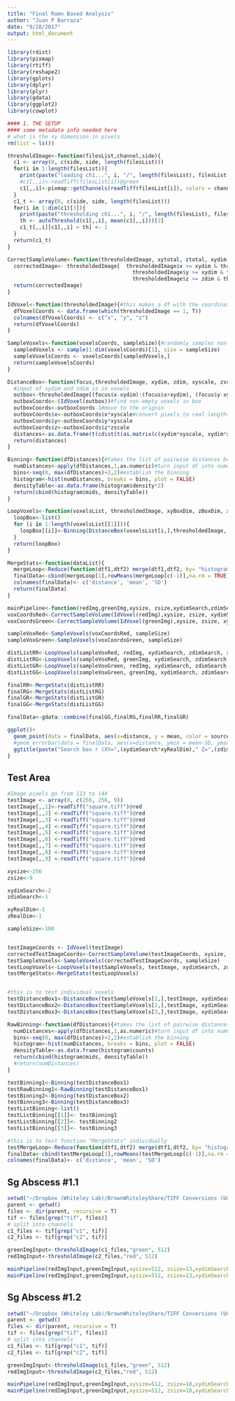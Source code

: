 ```yaml
---
title: "Final Romn Based Analysis"
author: "Juan P Barraza"
date: "9/28/2017"
output: html_document
---
```


```r
library(rdist)
library(pixmap)
library(rtiff)
library(reshape2)
library(gplots)
library(dplyr)
library(plyr)
library(gdata)
library(ggplot2)
library(cowplot)

#### 1. THE SETUP
#### some metadata info needed here
# what is the xy dimension in pixels
rm(list = ls())

thresholdImage<-function(filesList,channel,side){
  c1 <- array(0, c(side, side, length(filesList)))
  for(i in 1:length(filesList)){
    print(paste("loading ch1...", i, "/", length(filesList), filesList[i]))
    #c1[,,i]<-readTiff(filesList[i])@green
    c1[,,i]<-pixmap::getChannels(readTiff(filesList[i]), colors = channel)
  }
  c1_t <- array(0, c(side, side, length(filesList)))
  for(i in 1:dim(c1)[3]){
    print(paste("thresholding ch1...", i, "/", length(filesList), filesList[i]))
    th <- autoThreshold(c1[,,i], mean(c1[,,i]))[2]
    c1_t[,,i][c1[,,i] > th] <- 1 
  }
  return(c1_t)
}

CorrectSampleVolume<-function(thresholdedImage, xytotal, ztotal, xydim, zdim){#this limits the boundaries of voxel sampling to prevent going out of bounds
  correctedImage<- thresholdedImage[  thresholdedImage$x >= xydim & thresholdedImage$x <= (xytotal-xydim) &
                                        thresholdedImage$y >= xydim & thresholdedImage$y <= (xytotal-xydim) &
                                        thresholdedImage$z >= zdim & thresholdedImage$z <= (ztotal-zdim),]
  return(correctedImage)
}

IdVoxel<-function(thresholdedImage){#this makes a df with the coordinates from all voxel objects
  dfVoxelCoords <- data.frame(which(thresholdedImage == 1, T))
  colnames(dfVoxelCoords) <- c("x", "y", "z")
  return(dfVoxelCoords)
}

SampleVoxels<-function(voxelsCoords, sampleSize){#randomly samples non-empty voxels from a thresholded image
  sampledVoxels <- sample(1:dim(voxelsCoords)[1], size = sampleSize)
  sampleVoxelsCoords <- voxelsCoords[sampledVoxels,]
  return(sampleVoxelsCoords)
}

DistanceBox<-function(focus,thresholdedImage, xydim, zdim, xyscale, zscale){#takes a voxel and collects all the surrounding voxels within the specified box
  #input of xydim and zdim is in voxels
  outbox<-thresholdedImage[(focus$x-xydim):(focus$x+xydim), (focus$y-xydim):(focus$y+xydim), (focus$z-zdim):(focus$z+zdim)]
  outboxCoords<-(IdVoxel(outbox))#find non-empty voxels in box
  outboxCoords<-outboxCoords-1#move to the orignin
  outboxCoords$x<-outboxCoords$x*xyscale#convert pixels to real lengths
  outboxCoords$y<-outboxCoords$y*xyscale
  outboxCoords$z<-outboxCoords$z*zscale
  distances<-as.data.frame(t(cdist(t(as.matrix(c(xydim*xyscale, xydim*xyscale, zdim*zscale))), as.matrix(outboxCoords))))
  return(distances)
}

Binning<-function(dfDistances){#takes the list of pairwise distances between focus and object in box and outputs frequency density table binned by distances of 2 uM
  numDistances<-apply(dfDistances,1,as.numeric)#turn input df into numeric so hist() works
  bins<-seq(0, max(dfDistances)+2,2)#establish the binning
  histogram<-hist(numDistances, breaks = bins, plot = FALSE)
  densityTable<-as.data.frame(histogram$density*2)
  return(cbind(histogram$mids, densityTable))
}

LoopVoxels<-function(voxelsList, thresholdedImage, xyBoxDim, zBoxDim, xyScale, zScale ){
  loopBox<-list()
  for (i in 1:length(voxelsList[[1]])){
    loopBox[[i]]<-Binning(DistanceBox(voxelsList[i,],thresholdedImage, xyBoxDim, zBoxDim, xyScale, zScale))
  }
  return(loopBox)
}

MergeStats<-function(dataList){
  mergeLoop<-Reduce(function(dtf1,dtf2) merge(dtf1,dtf2, by= "histogram$mids",all = TRUE),dataList)
  finalData<-cbind(mergeLoop[1],rowMeans(mergeLoop[c(-1)],na.rm = TRUE), apply(mergeLoop[c(-1)], 1, sd,na.rm = TRUE))
  colnames(finalData)<- c('distance', 'mean', 'SD')
  return(finalData)
}

mainPipeline<-function(redImg,greenImg,xysize, zsize,xydimSearch,zdimSearch,sampleSize,xyRealDim,zRealDim){
voxCoordsRed<-CorrectSampleVolume(IdVoxel(redImg),xysize, zsize, xydimSearch, zdimSearch)
voxCoordsGreen<-CorrectSampleVolume(IdVoxel(greenImg),xysize, zsize, xydimSearch, zdimSearch)

sampleVoxRed<-SampleVoxels(voxCoordsRed, sampleSize)
sampleVoxGreen<-SampleVoxels(voxCoordsGreen, sampleSize)

distListRR<-LoopVoxels(sampleVoxRed, redImg, xydimSearch, zdimSearch, xyRealDim, zRealDim)
distListRG<-LoopVoxels(sampleVoxRed, greenImg, xydimSearch, zdimSearch, xyRealDim, zRealDim)
distListGR<-LoopVoxels(sampleVoxGreen, redImg, xydimSearch, zdimSearch, xyRealDim, zRealDim)
distListGG<-LoopVoxels(sampleVoxGreen, greenImg, xydimSearch, zdimSearch, xyRealDim, zRealDim)

finalRR<-MergeStats(distListRR)
finalRG<-MergeStats(distListRG)
finalGR<-MergeStats(distListGR)
finalGG<-MergeStats(distListGG)

finalData<-gdata::combine(finalGG,finalRG,finalRR,finalGR)

ggplot()+
  geom_point(data = finalData, aes(x=distance, y = mean, color = source))+
  #geom_errorbar(data = finalData, aes(x=distance, ymin = mean-SD, ymax = mean+SD))
  ggtitle(paste("Search box r (XY=",(xydimSearch*xyRealDim)," Z=",(zdimSearch*zRealDim),")", sep = ''))
}

```


## Test Area
```r

#Image pixels go from 113 to 144
testImage <- array(0, c(256, 256, 9))
testImage[,,1]<-readTiff("square.tiff")@red
testImage[,,2] <-readTiff("square.tiff")@red
testImage[,,3] <-readTiff("square.tiff")@red
testImage[,,4] <-readTiff("square.tiff")@red
testImage[,,5] <-readTiff("square.tiff")@red
testImage[,,6] <-readTiff("square.tiff")@red
testImage[,,7] <-readTiff("square.tiff")@red
testImage[,,8] <-readTiff("square.tiff")@red
testImage[,,9] <-readTiff("square.tiff")@red

xysize<-256
zsize<-9

xydimSearch<-2
zdimSearch<-1

xyRealDim<-1
zRealDim<-1

sampleSize<-100


testImageCoords <- IdVoxel(testImage)
correctedTestImageCoords<-CorrectSampleVolume(testImageCoords, xysize, zsize, xydimSearch, zdimSearch)
testSampleVoxels<-SampleVoxels(correctedTestImageCoords, sampleSize)
testLoopVoxels<-LoopVoxels(testSampleVoxels, testImage, xydimSearch, zdimSearch, xyRealDim, zRealDim)
testMergeStats<-MergeStats(testLoopVoxels)


#this is to test individual voxels
testDistanceBox1<-DistanceBox(testSampleVoxels[1,],testImage, xydimSearch, zdimSearch,xyRealDim,zRealDim)
testDistanceBox2<-DistanceBox(testSampleVoxels[2,],testImage, xydimSearch, zdimSearch,xyRealDim,zRealDim)
testDistanceBox3<-DistanceBox(testSampleVoxels[3,],testImage, xydimSearch, zdimSearch,xyRealDim,zRealDim)

RawBinning<-function(dfDistances){#takes the list of pairwise distances between focus and object in box and outputs frequency density table binned by distances of 2 uM
  numDistances<-apply(dfDistances,1,as.numeric)#turn input df into numeric so hist() works
  bins<-seq(0, max(dfDistances)+2,2)#establish the binning
  histogram<-hist(numDistances, breaks = bins, plot = FALSE)
  densityTable<-as.data.frame(histogram$counts)
  return(cbind(histogram$mids, densityTable))
  #return(numDistances)
}

testBinning1<-Binning(testDistanceBox1)
testRawBinning1<-RawBinning(testDistanceBox1)
testBinning2<-Binning(testDistanceBox2)
testBinning3<-Binning(testDistanceBox3)
testListBinning<-list()
testListBinning[[1]]<- testBinning1
testListBinning[[2]]<- testBinning2
testListBinning[[3]]<- testBinning3

#this is to test function "MergeStats" individually
testMergeLoop<-Reduce(function(dtf1,dtf2) merge(dtf1,dtf2, by= "histogram$mids",all = TRUE),testLoopVoxels)
finalData<-cbind(testMergeLoop[1],rowMeans(testMergeLoop[c(-1)],na.rm = TRUE), apply(testMergeLoop[c(-1)], 1, sd,na.rm = TRUE))
colnames(finalData)<- c('distance', 'mean', 'SD')


```


## Sg Abscess #1.1    
```r

setwd("~/Dropbox (Whiteley Lab)/BrownWhiteleyShare/TIFF Conversions (Unedited)/Asbcess Confocal (10-18-13)/Unedited TIFF Conversions/Z Aa Wt + Sg Abscess #1.1")
parent <- getwd()
files <- dir(parent, recursive = T)
tif <- files[grep("tif", files)]
# split into channels
c1_files <- tif[grep("c1", tif)]
c2_files <- tif[grep("c2", tif)]

greenImgInput<-thresholdImage(c1_files,"green", 512)
redImgInput<-thresholdImage(c2_files,"red", 512)

mainPipeline(redImgInput,greenImgInput,xysize=512, zsize=13,xydimSearch=13,zdimSearch=4,sampleSize=100,xyRealDim=1.24,zRealDim=4)
mainPipeline(redImgInput,greenImgInput,xysize=512, zsize=13,xydimSearch=10,zdimSearch=3,sampleSize=100,xyRealDim=1.24,zRealDim=4)

```

## Sg Abscess #1.2    
```r

setwd("~/Dropbox (Whiteley Lab)/BrownWhiteleyShare/TIFF Conversions (Unedited)/Asbcess Confocal (10-18-13)/Unedited TIFF Conversions/Z Aa Wt + Sg Abscess #1.2")
parent <- getwd()
files <- dir(parent, recursive = T)
tif <- files[grep("tif", files)]
# split into channels
c1_files <- tif[grep("c1", tif)]
c2_files <- tif[grep("c2", tif)]

greenImgInput<-thresholdImage(c1_files,"green", 512)
redImgInput<-thresholdImage(c2_files,"red", 512)

mainPipeline(redImgInput,greenImgInput,xysize=512, zsize=18,xydimSearch=13,zdimSearch=4,sampleSize=100,xyRealDim=1.24,zRealDim=4)
mainPipeline(redImgInput,greenImgInput,xysize=512, zsize=18,xydimSearch=10,zdimSearch=3,sampleSize=100,xyRealDim=1.24,zRealDim=4)

```
